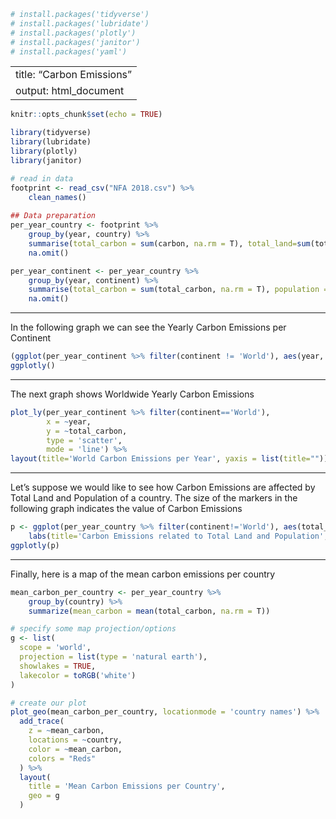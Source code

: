 ```{r}
# install.packages('tidyverse')
# install.packages('lubridate')
# install.packages('plotly')
# install.packages('janitor')
# install.packages('yaml')
```
---
title: "Carbon Emissions"
output: html_document
---

```{r setup, include=FALSE}
knitr::opts_chunk$set(echo = TRUE)

library(tidyverse)
library(lubridate)
library(plotly)
library(janitor)

# read in data
footprint <- read_csv("NFA 2018.csv") %>%
    clean_names()
    
## Data preparation
per_year_country <- footprint %>%
    group_by(year, country) %>%
    summarise(total_carbon = sum(carbon, na.rm = T), total_land=sum(total, na.rm = T), population=max(population), GDP=mean(percapita_gdp_2010_usd), continent=first(un_region)) %>%
    na.omit()

per_year_continent <- per_year_country %>%
    group_by(year, continent) %>%
    summarise(total_carbon = sum(total_carbon, na.rm = T), population = sum(population)) %>%
    na.omit()
```

---

In the following graph we can see the Yearly Carbon Emissions per Continent


```{r, echo=FALSE}
(ggplot(per_year_continent %>% filter(continent != 'World'), aes(year, total_carbon)) + geom_area(aes(fill=continent), alpha=0.5) + ylab('Total Carbon Emissions') + ggtitle('Yearly Carbon Emissions per Continent')) %>%
ggplotly()


```

---

The next graph shows Worldwide Yearly Carbon Emissions


```{r, echo=FALSE}

plot_ly(per_year_continent %>% filter(continent=='World'), 
        x = ~year,
        y = ~total_carbon, 
        type = 'scatter', 
        mode = 'line') %>%
layout(title='World Carbon Emissions per Year', yaxis = list(title=""))

```

---

Let's suppose we would like to see how Carbon Emissions are affected by Total Land and Population of a country.
The size of the markers in the following graph indicates the value of Carbon Emissions


```{r, echo=FALSE}

p <- ggplot(per_year_country %>% filter(continent!='World'), aes(total_land, population)) + geom_point(aes(size=total_carbon, , color=continent), alpha=0.5) + 
    labs(title='Carbon Emissions related to Total Land and Population', subtitle = '(size of marker indicates value of emissions)')
ggplotly(p)

```

---

Finally, here is a map of the mean carbon emissions per country

```{r, echo=FALSE}

mean_carbon_per_country <- per_year_country %>%
    group_by(country) %>%
    summarize(mean_carbon = mean(total_carbon, na.rm = T))

# specify some map projection/options
g <- list(
  scope = 'world',
  projection = list(type = 'natural earth'),
  showlakes = TRUE,
  lakecolor = toRGB('white')
)

# create our plot
plot_geo(mean_carbon_per_country, locationmode = 'country names') %>%
  add_trace(
    z = ~mean_carbon, 
    locations = ~country,
    color = ~mean_carbon,
    colors = "Reds"   
  ) %>%
  layout(
    title = 'Mean Carbon Emissions per Country',
    geo = g
  )

```